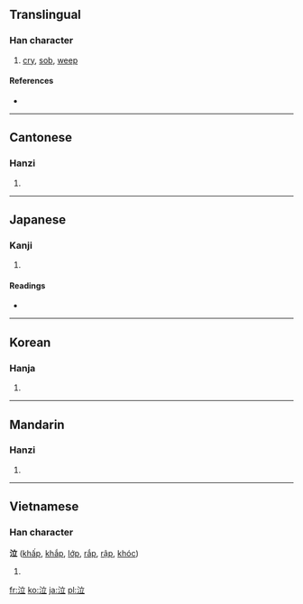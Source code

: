 ==Translingual==

===Han character===
{{Han char|rn=85|rad=水|as=05|sn=8|four=3011<sub>8</sub>|canj=水卜廿 (EYT)}}

# [[cry]], [[sob]], [[weep]]

====References====
* {{Han ref|kx=0617.090|dkj=17309|dj=1012.070|hdz=31593.020|uh=6CE3|ud=27875|bh=AA5F|bd=43615}}

----

==Cantonese==

===Hanzi===
{{yue-hanzi|jyut=|y=yap1}}

# {{defn|Cantonese|sort=水05}}

----

==Japanese==

===Kanji===
{{ja-kanji|grade=4|rs=水05}}

# {{defn|Japanese|sort=水05}}

====Readings====
* {{ja-readings|on=[[きゅう]] (kyū)|kun=[[なく]] (naku), [[なき]] (naki)}}

----

==Korean==

===Hanja===
{{ko-hanja|hangeul=읍|eumhun=|rv=eup|mr=ŭp|y=up}}

# {{defn|Korean|sort=水05}}

----

==Mandarin==

===Hanzi===
{{cmn-hanzi|pin=[[lì]] ([[li4]]), [[qì]] ([[qi4]]), [[sè]] ([[se4]])|wg=li<sup>4</sup>, ch'i<sup>4</sup>, se<sup>4</sup>}}

# {{defn|Mandarin|sort=水05}}

----

==Vietnamese==

===Han character===
'''泣''' ([[khấp]], [[khắp]], [[lớp]], [[rắp]], [[rập]], [[khóc]])

# {{defn|Vietnamese}}

[[fr:泣]]
[[ko:泣]]
[[ja:泣]]
[[pl:泣]]